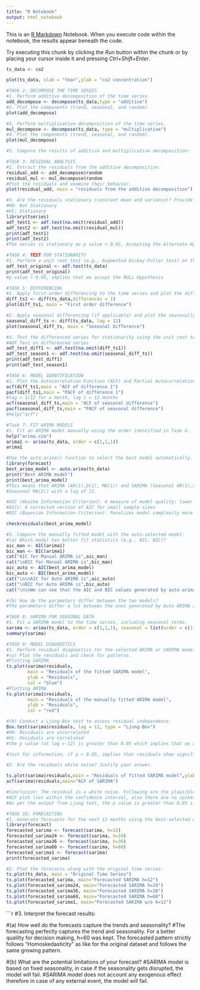 ---
title: "R Notebook"
output: html_notebook
---

This is an [R Markdown](http://rmarkdown.rstudio.com) Notebook. When you execute code within the notebook, the results appear beneath the code. 

Try executing this chunk by clicking the *Run* button within the chunk or by placing your cursor inside it and pressing *Ctrl+Shift+Enter*. 

```{r}
ts_data <- co2
```


```{r}
plot(ts_data, xlab = "Year",ylab = "co2 concentration")
```


```{r}
#TASK 2: DECOMPOSE THE TIME SERIES
#1. Perform additive decomposition of the time series.
add_decompose <- decompose(ts_data,type = "additive")
#2. Plot the components (trend, seasonal, and random).
plot(add_decompose)
```


```{r}
#3. Perform multiplicative decomposition of the time series.
mul_decompose <- decompose(ts_data, type = "multiplicative")
#4. Plot the components (trend, seasonal, and random).
plot(mul_decompose)
```


```{r}
#5. Compare the results of additive and multiplicative decomposition:
```


```{r}
#TASK 3: RESIDUAL ANALYSIS
#1. Extract the residuals from the additive decomposition.
residual_add <- add_decompose$random
residual_mul <- mul_decompose$random
#Plot the residuals and examine their behavior.
plot(residual_add, main = "residuals from the additive decomposition")

#3. Are the residuals stationary (constant mean and variance)? Provide your reasoning.
#H0: Not Stationary
#H1: Stationary
library(tseries)
adf_test1 <- adf.test(na.omit(residual_add))
adf_test2 <- adf.test(na.omit(residual_mul))
print(adf_test1)
print(adf_test2)
#The series is stationary as p value < 0.05, Accepting the Alternate Hypothesis that series is stationary
```


```{r}
#TASK 4: TEST FOR STATIONARITY
#1. Perform a unit root test (e.g., Augmented Dickey-Fuller test) on the original time series.
adf_test_original <- adf.test(ts_data)
print(adf_test_original)
#p value > 0.05, implies that we accept the NULL Hypothesis
```


```{r}
#TASK 5: DIFFERENCING
#1. Apply first-order differencing to the time series and plot the differenced series.
diff_ts1 <- diff(ts_data,differences = 1)
plot(diff_ts1, main = "First order difference")

#2. Apply seasonal differencing (if applicable) and plot the seasonally differenced series.
seasonal_diff_ts <- diff(ts_data, lag = 12)
plot(seasonal_diff_ts, main = "Seasonal Difference")

#3. Test the differenced series for stationarity using the unit root test.Comment on the results.
#ADF Test on differenced series
adf_test_diff1 <- adf.test(na.omit(diff_ts1))
adf_test_season1 <- adf.test(na.omit(seasonal_diff_ts))
print(adf_test_diff1)
print(adf_test_season1)
```


```{r}
#TASK 6: MODEL IDENTIFICATION
#1. Plot the Autocorrelation Function (ACF) and Partial Autocorrelation Function (PACF) of the differenced series.
acf(diff_ts1,main = "ACF of difference 1")
pacf(diff_ts1,main = "PACF of difference 1")
#lag = 1/12 for a month, lag 1 = 12 months 
acf(seasonal_diff_ts,main = "ACF of seasonal difference")
pacf(seasonal_diff_ts,main = "PACF of seasonal difference")
#help("acf")
```


```{r}
#Task 7: FIT ARIMA MODELS
#1. Fit an ARIMA model manually using the order identified in Task 6.
help("arima.sim")
arima1 <- arima(ts_data, order = c(1,1,1))
arima1
```


```{r}
#Use the auto.arima() function to select the best model automatically.
library(forecast)
best_arima_model <- auto.arima(ts_data)
print("Best ARIMA model")
print(best_arima_model)
#This means that ARIMA (AR(1),D(1), MA(1)) and SARIMA (Seasonal AR(1),Seasonal diff(1),
#Seasonal MA(2)) with a lag of 12.

#AIC (Akaike Information Criterion): A measure of model quality; lower values are better
#AICc: A corrected version of AIC for small sample sizes
#BIC (Bayesian Information Criterion): Penalizes model complexity more than AIC; lower values are better
```


```{r}
checkresiduals(best_arima_model)
```


```{r}
#3. Compare the manually fitted model with the auto-selected model:
#(a) Which model has better fit statistics (e.g., AIC, BIC)?
aic_man <- AIC(arima1)
bic_man <- BIC(arima1)
cat("AIC for Manual ARIMA is",aic_man)
cat("\nBIC for Manual ARIMA is",bic_man)
aic_auto <- AIC(best_arima_model)
bic_auto <- BIC(best_arima_model)
cat("\n\nAIC for Auto ARIMA is",aic_auto)
cat("\nBIC for Auto ARIMA is",bic_auto)
cat("\n\nWe can see that the AIC and BIC values generated by auto arima are less and are hence the best fit")
```


```{r}
#(b) How do the parameters differ between the two models?
#The parameters differ a lot between the ones generated by Auto ARIMA and manual ARIMA. The AIC and BIC values are much much lesser for Auto ARIMA.
```


```{r}
#TASK 8: SARIMA FOR SEASONAL DATA
#1. Fit a SARIMA model to the time series, including seasonal terms.
sarima <- arima(ts_data, order = c(1,1,1), seasonal = list(order = c(1,1,1), period = 12))
summary(sarima)
```


```{r}
#TASK 9: MODEL DIAGNOSTICS
#1. Perform residual diagnostics for the selected ARIMA or SARIMA model:
#(a) Plot the residuals and check for patterns.
#Plotting SARIMA
ts.plot(sarima$residuals,
        main = "Residuals of the fitted SARIMA model",
        ylab = "Residuals",
        col = "blue")
#Plotting ARIMA
ts.plot(arima1$residuals,
        main = "Residuals of the manually fitted ARIMA model",
        ylab = "Residuals",
        col = "red")
```


```{r}
#(b) Conduct a Ljung-Box test to assess residual independence.
Box.test(sarima$residuals, lag = 12, type = "Ljung-Box")
#H0: Residuals are uncorrelated
#H1: Residuals are correlated
#the p value (at lag = 12) is greater than 0.05 which implies that we accept the NULL Hypothesis. This implies that the residuals are uncorrelated or independent.

#Just for information, if p < 0.05, implies that residuals show significant autocorrelation, suggesting the model could be improved.
```


```{r}
#2. Are the residuals white noise? Justify your answer.

ts.plot(sarima$residuals,main = "Residuals of fitted SARIMA model",ylab="residuals")
acf(sarima$residuals,main="ACF of SARIMA")

#Conclusion: The residual is a white noise. Following are the plausible reasons for the same:
#ACF plot lies within the confidence interval, also there are no spikes in the ACF plot implies that there is no Auto-Correlation factor present.
#As per the output from Ljung test, the p value is greater than 0.05 i.e. 0.4714. This implies that the residuals are independent and confirms that residual is a White Noise.
```


```{r}
#TASK 10; FORECASTING
#1. Generate forecasts for the next 12 months using the best-selected model.
library(forecast)
forecasted_sarima <- forecast(sarima, h=12)
forecasted_sarima24 <- forecast(sarima, h=24)
forecasted_sarima36 <- forecast(sarima, h=36)
forecasted_sarima60 <- forecast(sarima, h=60)
forecasted_sarima1 <- forecast(sarima)
print(forecasted_sarima)
```


```{r}
#2. Plot the forecasts along with the original time series.
ts.plot(ts_data, main = "Original Time Series")
ts.plot(forecasted_sarima, main="Forecasted SARIMA h=12")
ts.plot(forecasted_sarima24, main="Forecasted SARIMA h=24")
ts.plot(forecasted_sarima36, main="Forecasted SARIMA h=36")
ts.plot(forecasted_sarima60, main="Forecasted SARIMA h=60")
ts.plot(forecasted_sarima1, main="Forecasted SARIMA w/o h=12")
```


```{r}
#3. Interpret the forecast results:

#(a) How well do the forecasts capture the trends and seasonality?
#The forecasting perfectly captures the trend and seasonality. For a better qualilty for decision making, h=60 was kept. The forecasted pattern strictly follows "Homoskedasticity" as like for the original dataset and follows the same growing pattern.

#(b) What are the potential limitations of your forecast?
#SARIMA model is based on fixed seasonality, in case if the seasonality gets disrupted, the model will fail.
#SARIMA model does not account any exogenous effect therefore in case of any external event, the model will fail.


